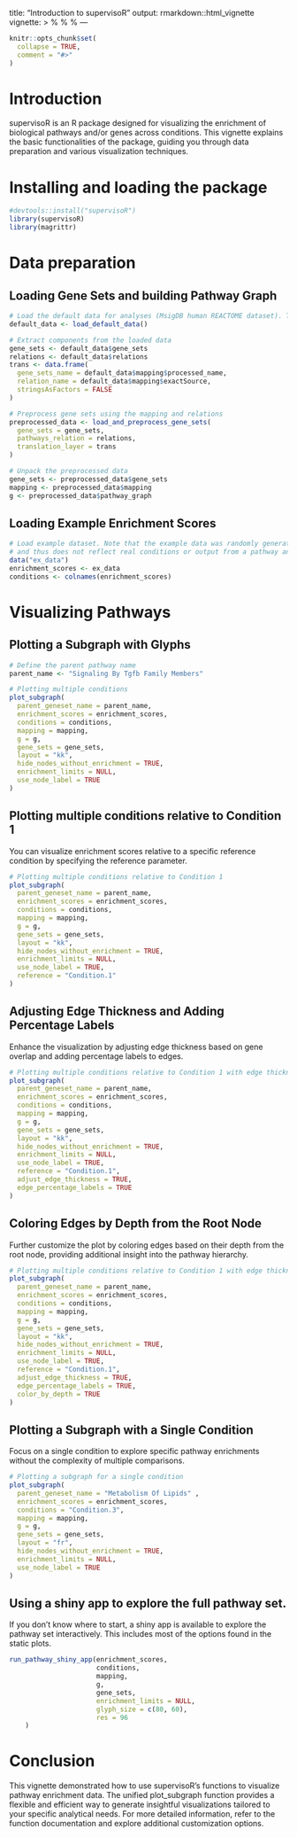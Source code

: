
title: "Introduction to supervisoR"
output: rmarkdown::html_vignette
vignette: >
  %\VignetteIndexEntry{Introduction}
  %\VignetteEngine{knitr::rmarkdown}
  %\VignetteEncoding{UTF-8}
---

```{r, include = FALSE}
knitr::opts_chunk$set(
  collapse = TRUE,
  comment = "#>"
)
```

# Introduction

supervisoR is an R package designed for visualizing the enrichment of biological pathways and/or genes across conditions. This vignette explains the basic functionalities of the package, guiding you through data preparation and various visualization techniques.

# Installing and loading the package

```{r setup}
#devtools::install("supervisoR")
library(supervisoR)
library(magrittr)
```

# Data preparation
## Loading Gene Sets and building Pathway Graph
```{r}
# Load the default data for analyses (MsigDB human REACTOME dataset). This data is already preprocessed.
default_data <- load_default_data()

# Extract components from the loaded data
gene_sets <- default_data$gene_sets
relations <- default_data$relations
trans <- data.frame(
  gene_sets_name = default_data$mapping$processed_name,
  relation_name = default_data$mapping$exactSource,
  stringsAsFactors = FALSE
)

# Preprocess gene sets using the mapping and relations
preprocessed_data <- load_and_preprocess_gene_sets(
  gene_sets = gene_sets,
  pathways_relation = relations,
  translation_layer = trans
)

# Unpack the preprocessed data
gene_sets <- preprocessed_data$gene_sets
mapping <- preprocessed_data$mapping
g <- preprocessed_data$pathway_graph
```

## Loading Example Enrichment Scores
```{r}
# Load example dataset. Note that the example data was randomly generated using rnorm(length(gene_sets), sd = 0.25)
# and thus does not reflect real conditions or output from a pathway analysis.
data("ex_data")
enrichment_scores <- ex_data
conditions <- colnames(enrichment_scores)
```

# Visualizing Pathways
## Plotting a Subgraph with Glyphs
```{r}
# Define the parent pathway name
parent_name <- "Signaling By Tgfb Family Members"    

# Plotting multiple conditions
plot_subgraph(
  parent_geneset_name = parent_name,
  enrichment_scores = enrichment_scores,
  conditions = conditions,
  mapping = mapping,
  g = g,
  gene_sets = gene_sets,
  layout = "kk",
  hide_nodes_without_enrichment = TRUE,
  enrichment_limits = NULL,
  use_node_label = TRUE
)
```

## Plotting multiple conditions relative to Condition 1
You can visualize enrichment scores relative to a specific reference condition by specifying the reference parameter.
```{r}
# Plotting multiple conditions relative to Condition 1
plot_subgraph(
  parent_geneset_name = parent_name,
  enrichment_scores = enrichment_scores,
  conditions = conditions,
  mapping = mapping,
  g = g,
  gene_sets = gene_sets,
  layout = "kk",
  hide_nodes_without_enrichment = TRUE,
  enrichment_limits = NULL,
  use_node_label = TRUE,
  reference = "Condition.1"
)
```

## Adjusting Edge Thickness and Adding Percentage Labels
Enhance the visualization by adjusting edge thickness based on gene overlap and adding percentage labels to edges.
```{r}
# Plotting multiple conditions relative to Condition 1 with edge thickness and labels
plot_subgraph(
  parent_geneset_name = parent_name,
  enrichment_scores = enrichment_scores,
  conditions = conditions,
  mapping = mapping,
  g = g,
  gene_sets = gene_sets,
  layout = "kk",
  hide_nodes_without_enrichment = TRUE,
  enrichment_limits = NULL,
  use_node_label = TRUE,
  reference = "Condition.1",
  adjust_edge_thickness = TRUE,
  edge_percentage_labels = TRUE
)
```

## Coloring Edges by Depth from the Root Node
Further customize the plot by coloring edges based on their depth from the root node, providing additional insight into the pathway hierarchy.

```{r}
# Plotting multiple conditions relative to Condition 1 with edge thickness, labels, and color by depth
plot_subgraph(
  parent_geneset_name = parent_name,
  enrichment_scores = enrichment_scores,
  conditions = conditions,
  mapping = mapping,
  g = g,
  gene_sets = gene_sets,
  layout = "kk",
  hide_nodes_without_enrichment = TRUE,
  enrichment_limits = NULL,
  use_node_label = TRUE,
  reference = "Condition.1",
  adjust_edge_thickness = TRUE,
  edge_percentage_labels = TRUE,
  color_by_depth = TRUE
)
```
## Plotting a Subgraph with a Single Condition
Focus on a single condition to explore specific pathway enrichments without the complexity of multiple comparisons.

```{r}
# Plotting a subgraph for a single condition
plot_subgraph(
  parent_geneset_name = "Metabolism Of Lipids" ,
  enrichment_scores = enrichment_scores,
  conditions = "Condition.3",
  mapping = mapping,
  g = g,
  gene_sets = gene_sets,
  layout = "fr",
  hide_nodes_without_enrichment = TRUE,
  enrichment_limits = NULL,
  use_node_label = TRUE
)
```

## Using a shiny app to explore the full pathway set. 
If you don't know where to start, a shiny app is available to explore the pathway set interactively. This includes most of the options found in the static plots.
```{r}
run_pathway_shiny_app(enrichment_scores,        
                      conditions,               
                      mapping,                   
                      g,                         
                      gene_sets,                 
                      enrichment_limits = NULL,  
                      glyph_size = c(80, 60),   
                      res = 96
    )
```
# Conclusion
This vignette demonstrated how to use supervisoR's functions to visualize pathway enrichment data. The unified plot_subgraph function provides a flexible and efficient way to generate insightful visualizations tailored to your specific analytical needs. For more detailed information, refer to the function documentation and explore additional customization options.
